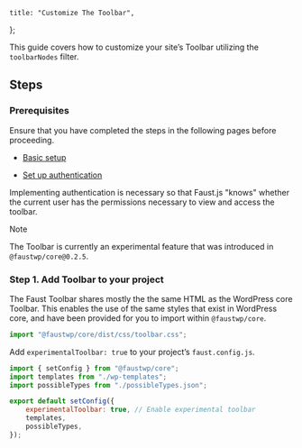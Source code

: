 	title: "Customize The Toolbar",
};

This guide covers how to customize your site’s Toolbar utilizing the `toolbarNodes` filter.

## Steps

### Prerequisites

Ensure that you have completed the steps in the following pages before proceeding.

- [Basic setup](/docs/how-to/basic-setup)

- [Set up authentication](/docs/how-to/authentication/)

Implementing authentication is necessary so that Faust.js "knows" whether the current user has the permissions necessary to view and access the toolbar.

> [!NOTE]
> The Toolbar is currently an experimental feature that was introduced in `@faustwp/core@0.2.5`.

### Step 1. Add Toolbar to your project

The Faust Toolbar shares mostly the the same HTML as the WordPress core Toolbar. This enables the use of the same styles that exist in WordPress core, and have been provided for you to import within `@faustwp/core`.

```js title="pages/_app.js"
import "@faustwp/core/dist/css/toolbar.css";
```

Add `experimentalToolbar: true` to your project’s `faust.config.js`.

```js title="faust.config.js"
import { setConfig } from "@faustwp/core";
import templates from "./wp-templates";
import possibleTypes from "./possibleTypes.json";

export default setConfig({
	experimentalToolbar: true, // Enable experimental toolbar
	templates,
	possibleTypes,
});
```
